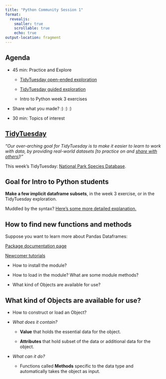 ```yaml
---
title: "Python Community Session 1"
format: 
  revealjs:
    smaller: true
    scrollable: true
    echo: true
output-location: fragment
---
```


## Agenda

-   45 min: Practice and Explore

    -   [TidyTuesday open-ended exploration](https://colab.research.google.com/drive/12gyWXbitDrOZPaqMurKAjxOCE4JttmYr?usp=sharing)

    -   [TidyTuesday guided exploration](https://colab.research.google.com/drive/1-9xTTBINzxluApJAd5x56d50aSYhCLxr?usp=sharing)

    -   Intro to Python week 3 exercises

-   Share what you made? :) :) :)

-   30 min: Topics of interest

## [TidyTuesday](https://github.com/rfordatascience/tidytuesday)

*"Our over-arching goal for TidyTuesday is to make it easier to learn to work with data, by providing real-world datasets \[to practice on and [share with others](https://x.com/search?q=%23tidytuesday%20&src=typed_query&f=top)\]!"*

This week's TidyTuesday: [National Park Species Database](https://github.com/rfordatascience/tidytuesday/blob/master/data/2024/2024-10-08/readme.md).

## Goal for Intro to Python students

**Make a few implicit dataframe subsets**, in the week 3 exercise, or in the TidyTuesday exploration.

Muddled by the syntax? [Here's some more detailed explanation.](https://colab.research.google.com/drive/1NmFx2tK0coi2O44eldz8RHDH6POOmAFE?usp=sharing)

## How to find new functions and methods

Suppose you want to learn more about Pandas Dataframes:

[Package documentation page](https://pandas.pydata.org/docs/index.html)

[Newcomer tutorials](https://pandas.pydata.org/docs/user_guide/10min.html)

-   How to install the module?

-   How to load in the module? What are some module methods?

-   What kind of Objects are available for use?

## What kind of Objects are available for use?

-   How to construct or load an Object?

-   *What does it contain?*

    -   **Value** that holds the essential data for the object.

    -   **Attributes** that hold subset of the data or additional data for the object.

-   *What can it do?*

    -   Functions called **Methods** specific to the data type and automatically takes the object as input.
